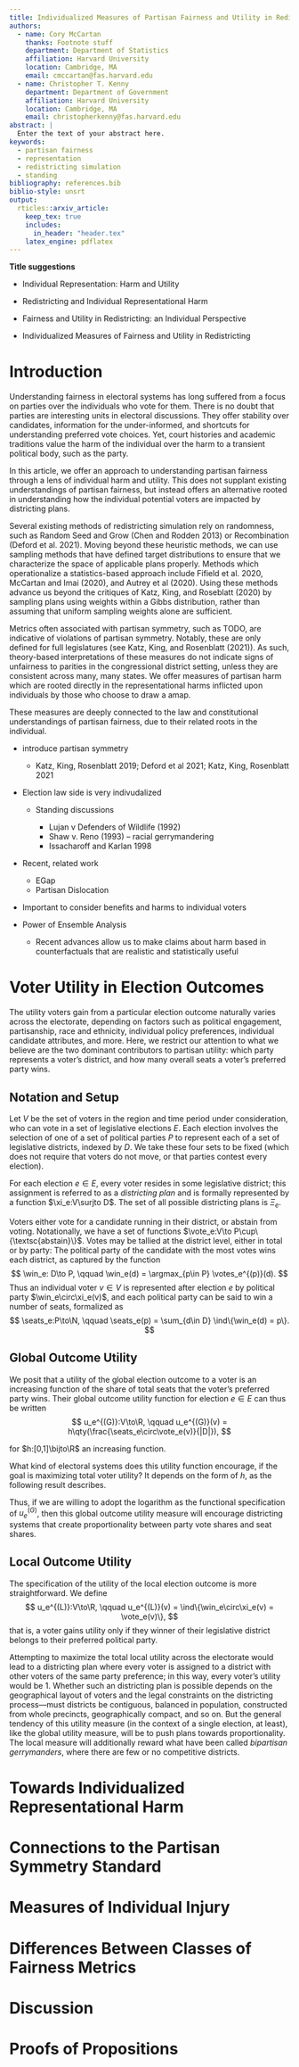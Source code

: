 ```yaml
---
title: Individualized Measures of Partisan Fairness and Utility in Redistricting (??)
authors:
  - name: Cory McCartan
    thanks: Footnote stuff
    department: Department of Statistics
    affiliation: Harvard University
    location: Cambridge, MA
    email: cmccartan@fas.harvard.edu
  - name: Christopher T. Kenny
    department: Department of Government
    affiliation: Harvard University
    location: Cambridge, MA
    email: christopherkenny@fas.harvard.edu
abstract: |
  Enter the text of your abstract here.
keywords:
  - partisan fairness
  - representation
  - redistricting simulation
  - standing
bibliography: references.bib
biblio-style: unsrt
output: 
  rticles::arxiv_article:
    keep_tex: true
    includes:
      in_header: "header.tex"
    latex_engine: pdflatex
---
```


**Title suggestions**

-   Individual Representation: Harm and Utility

-   Redistricting and Individual Representational Harm

-   Fairness and Utility in Redistricting: an Individual Perspective

-   Individualized Measures of Fairness and Utility in Redistricting

# Introduction

Understanding fairness in electoral systems has long suffered from a focus on parties over the individuals who vote for them.
There is no doubt that parties are interesting units in electoral discussions.
They offer stability over candidates, information for the under-informed, and shortcuts for understanding preferred vote choices.
Yet, court histories and academic traditions value the harm of the individual over the harm to a transient political body, such as the party.

In this article, we offer an approach to understanding partisan fairness through a lens of individual harm and utility.
This does not supplant existing understandings of partisan fairness, but instead offers an alternative rooted in understanding how the individual potential voters are impacted by districting plans.

Several existing methods of redistricting simulation rely on randomness, such as Random Seed and Grow (Chen and Rodden 2013) or Recombination (Deford et al. 2021).
Moving beyond these heuristic methods, we can use sampling methods that have defined target distributions to ensure that we characterize the space of applicable plans properly.
Methods which operationalize a statistics-based approach include Fifield et al. 2020, McCartan and Imai (2020), and Autrey et al (2020).
Using these methods advance us beyond the critiques of Katz, King, and Roseblatt (2020) by sampling plans using weights within a Gibbs distribution, rather than assuming that uniform sampling weights alone are sufficient.

Metrics often associated with partisan symmetry, such as TODO, are indicative of violations of partisan symmetry.
Notably, these are only defined for full legislatures (see Katz, King, and Rosenblatt (2021)).
As such, theory-based interpretations of these measures do not indicate signs of unfairness to parities in the congressional district setting, unless they are consistent across many, many states.
We offer measures of partisan harm which are rooted directly in the representational harms inflicted upon individuals by those who choose to draw a amap.

These measures are deeply connected to the law and constitutional understandings of partisan fairness, due to their related roots in the individual.

-   introduce partisan symmetry

    -   Katz, King, Rosenblatt 2019; Deford et al 2021; Katz, King, Rosenblatt 2021

-   Election law side is very indivudalized

    -   Standing discussions

        -   Lujan v Defenders of Wildlife (1992)
        -   Shaw v. Reno (1993) -- racial gerrymandering
        -   Issacharoff and Karlan 1998

-   Recent, related work

    -   EGap
    -   Partisan Dislocation

-   Important to consider benefits and harms to individual voters

-   Power of Ensemble Analysis

    -   Recent advances allow us to make claims about harm based in counterfactuals that are realistic and statistically useful

# Voter Utility in Election Outcomes

The utility voters gain from a particular election outcome naturally varies across the electorate, depending on factors such as political engagement, partisanship, race and ethnicity, individual policy preferences, individual candidate attributes, and more.
Here, we restrict our attention to what we believe are the two dominant contributors to partisan utility: which party represents a voter's district, and how many overall seats a voter's preferred party wins.

## Notation and Setup

Let $V$ be the set of voters in the region and time period under consideration, who can vote in a set of legislative elections $E$.
Each election involves the selection of one of a set of political parties $P$ to represent each of a set of legislative districts, indexed by $D$.
We take these four sets to be fixed (which does not require that voters do not move, or that parties contest every election).

For each election $e\in E$, every voter resides in some legislative district; this assignment is referred to as a *districting plan* and is formally represented by a function $\xi_e:V\surjto D$.
The set of all possible districting plans is $\Xi_e$.

Voters either vote for a candidate running in their district, or abstain from voting.
Notationally, we have a set of functions $\vote_e:V\to P\cup\{\textsc{abstain}\}$.
Votes may be tallied at the district level, either in total or by party: \begin{align*}
    \votes_e&: D\to \N, \qquad 
    \votes_e(d) = \sum_{v\in\xi_e^{-1}(d)} \ind\{\vote_e(v)\in P\} \\
    \votes_e^{(p)}&: D\to \N, \qquad 
    \votes_e^{(p)}(d) = \sum_{v\in\xi_e^{-1}(d)} \ind\{\vote_e(v) = p\}.
\end{align*} The political party of the candidate with the most votes wins each district, as captured by the function $$
    \win_e: D\to P, \qquad \win_e(d) = \argmax_{p\in P} \votes_e^{(p)}(d).
$$Thus an individual voter $v\in V$ is represented after election $e$ by political party $\win_e\circ\xi_e(v)$, and each political party can be said to win a number of seats, formalized as$$
\seats_e:P\to\N, \qquad \seats_e(p) = \sum_{d\in D} \ind\{\win_e(d) = p\}.
$$

## Global Outcome Utility

We posit that a utility of the global election outcome to a voter is an increasing function of the share of total seats that the voter's preferred party wins.
Their global outcome utility function for election $e\in E$ can thus be written$$
u_e^{(G)}:V\to\R, \qquad u_e^{(G)}(v) = h\qty(\frac{\seats_e\circ\vote_e(v)}{|D|}),
$$

for $h:[0,1]\bijto\R$ an increasing function.

What kind of electoral systems does this utility function encourage, if the goal is maximizing total voter utility?
It depends on the form of $h$, as the following result describes.

```{=tex}
\begin{restatable}{prop}{propglobal} \label{prop:global}
Let $\{s_p:p\in P\}$ be a set of party popular vote shares, and $f:[0,1]\bijto[0,1]$ be a rule for assigning each party a share of seats according to their share of the overall vote.
Define the total utility for this rule as \[
    U_e^{(G)}(f) = \sum_{v\in V} h\qty(f\qty(s_{\vote_e(v)})).
\] 
Then if $h$ is convex, $U_e^{(G)}$ is maximized for $f(x)=\ind\{x\ge \half\}$, and if $h$ is concave, $U_e^{(G)}$ is maximized by an increasing $f$.
In particular, if $h(x)=\log(x)$ and every party receives at least one vote, then $f(x)=x$ maximizes $U_e^{(G)}$.

\end{restatable}
```
Thus, if we are willing to adopt the logarithm as the functional specification of $u_e^{(G)}$, then this global outcome utility measure will encourage districting systems that create proportionality between party vote shares and seat shares.

## Local Outcome Utility

The specification of the utility of the local election outcome is more straightforward.
We define$$
u_e^{(L)}:V\to\R, \qquad u_e^{(L)}(v) = \ind\{\win_e\circ\xi_e(v) = \vote_e(v)\},
$$that is, a voter gains utility only if they winner of their legislative district belongs to their preferred political party.

Attempting to maximize the total local utility across the electorate would lead to a districting plan where every voter is assigned to a district with other voters of the same party preference; in this way, every voter's utility would be $1$.
Whether such an districting plan is possible depends on the geographical layout of voters and the legal constraints on the districting process---must districts be contiguous, balanced in population, constructed from whole precincts, geographically compact, and so on.
But the general tendency of this utility measure (in the context of a single election, at least), like the global utility measure, will be to push plans towards proportionality.
The local measure will additionally reward what have been called *bipartisan gerrymanders*, where there are few or no competitive districts.

# Towards Individualized Representational Harm

# Connections to the Partisan Symmetry Standard

# Measures of Individual Injury

# Differences Between Classes of Fairness Metrics

# Discussion

\appendix

# Proofs of Propositions

```{=tex}
\propglobal*

\begin{proof}
\end{proof}
```
